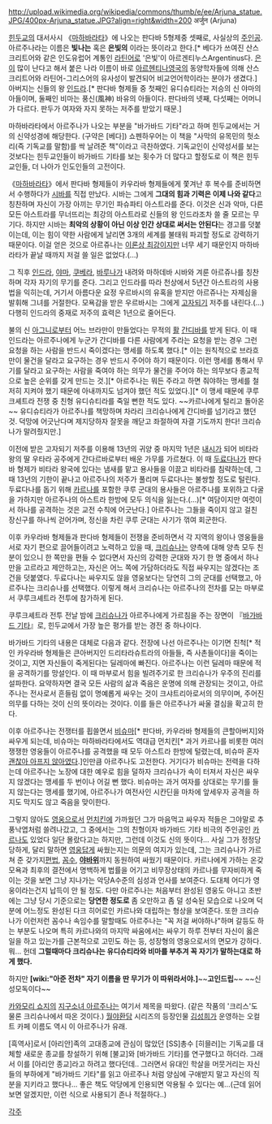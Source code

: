 http://upload.wikimedia.org/wikipedia/commons/thumb/e/ee/Arjuna_statue.JPG/400px-Arjuna_statue.JPG?align=right&width=200 अर्जुन (Arjuna)

[[힌두교]]의 대서사시 《[[마하바라타]]》에 나오는 판다바 5형제중 셋째로, 사실상의 [[주인공]]. 아르주나라는 이름은 '''빛나는''' 혹은 '''은빛의''' 이라는 뜻이라고 한다.[* 베다가 쓰여진 산스크리트어와 같은 인도유럽어 계통인 [[라틴어]]로 '은빛'이 아르겐티누스Argentinus다. [[은]]이 많이 난다고 해서 붙은 나라 이름이 바로 [[아르헨티나]]영국의 동양학자들에 의해 산스크리트어와 라틴어-그리스어의 유사성이  발견되어 비교언어학이라는 분야가 생겼다.] 아버지는 신들의 왕 [[인드라]].[* 판다바 형제들 중 첫째인 유디슈티라는 저승의 신 야마의 아들이며, 둘째인 비마는 풍신(風神) 바유의 아들이다. 판다바의 넷째, 다섯째는 어머니가 다르다. 판두가 여자와 자지 못하는 저주를 받았기 때문.]

마하바라타에서 아르주나가 나오는 부분을 "바가바드 기타"라고 하며 힌두교에서는 거의 신약성경에 해당한다. (구약은 [베다]) 쇼펜하우어는 이 책을 "사막의 유목민의 헛소리(즉 기독교를 말함)를 싹 날려준 책"이라고 극찬하였다. 기독교인이 신약성서를 보는 것보다는 힌두교인들이 바가바드 기타를 보는 횟수가 더 많다고 할정도로 이 책은 힌두교인들, 더 나아가 인도인들의 고전이다. 

《[[마하바라타]]》에서 판다바 형제들이 카우라바 형제들에게 쫓겨난 후 복수를 준비하면서 수행하다가 [[시바]]를 직접 만났다. 시바는 그에게 '''그대의 힘과 기력은 이제 나와 같다'''고 칭찬하며 자신이 가장 아끼는 무기인 파슈파티 아스트라를 준다. 이것은 신과 악마, 다른 모든 아스트라를 무너뜨리는 최강의 아스트라로 신들의 왕 인드라조차 쓸 줄 모르는 무기다. 하지만 시바는 '''최악의 상황이 아닌 이상 인간 상대로 써서는 안된다'''는 경고를 덧붙이는데, 이는 힘이 약한 사람에게 날리면 3개의 세계를 불태워 파괴할 정도로 강력하기 때문이다. 이걸 얻은 것으로 아르쥬나는 [[이론상 최강]]이지만 너무 세기 때문인지 마하바라타가 끝날 때까지 저걸 쓸 일은 없었다.(...)

그 직후 [[인드라]], [[야마]], [[쿠베라]], [[바루나]]가 내려와 마하데바 시바와 겨룬 아르쥬나를 칭찬하며 각자 자기의 무기를 준다. 그리고 인드라를 따라 천상에서 5년간 아스트라의 사용법을 익히는데, 거기서 아름다운 요정 우르바시의 유혹을 받지만 아르쥬나는 자제심을 발휘해 그녀를 거절한다. 모욕감을 받은 우르바시는 그에게 [[고자되기]] 저주를 내린다.(...) 다행히 인드라의 중재로 저주의 효력은 1년으로 줄어든다.

불의 신 [[아그니]]로부터 어느 브라만이 만들었다는 무적의 [[활]] [[간디바]]를 받게 된다. 이 때 인드라는 아르주나에게 누군가 간디바를 다른 사람에게 주라는 요청을 받는 경우 그런 요청을 하는 사람을 반드시 죽이겠다는 맹세를 하도록 했다.[* 이는 원칙적으로 브라흐만이 물건을 달라고 요구하는 경우 반드시 주어야 하기 때문이다. 이런 맹세를 통해서 무기를 달라고 요구하는 사람을 죽여야 하는 의무가 물건을 주어야 하는 의무보다 종교적으로 높은 순위를 갖게 만드는 것.][* 아르주나는 뭐든 주라고 하면 줘야하는 맹세를 철저히 지켜야 했기 때문에 아내까지도 넘겨야 했던 적도 있었다.][* 이 맹세 때문에 쿠루크셰트라 전쟁 중 친형 유디슈티라를 죽일 뻔한 적도 있다. ~~카르나에게 털리고 돌아온~~ 유디슈티라가 아르주나를 책망하며 차라리 크리슈나에게 간디바를 넘기라고 했던 것. 덕망에 어긋난다며 제지당하자 잘못을 깨닫고 좌절하여 자결 기도까지 한다! 크리슈나가 말려줬지만.]

이전에 받은 고자되기 저주를 이용해 13년의 귀양 중 마지막 1년은 [[내시]]가 되어 비타라 왕의 딸 우타라 공주에게 간다르바로부터 배운 가무를 가르쳤다. 이 때 [[두료다나]]가 판다바 형제가 비타라 왕국에 있다는 냄새를 맡고 용사들을 이끌고 비타라를 침략하는데, 그 때 13년의 기한이 끝나고 아르주나의 저주가 풀리며 두료다나는 불쌍할 정도로 털린다. 두료다나를 돕기 위해 [[카르나]]를 포함한 쿠루 군대의 용사들은 아르주나를 포위하고 다굴을 가하지만 아르주나의 아스트라 한방에 모두 의식을 잃는다.(...)[* 여담이지만 여럿이서 하나를 공격하는 것은 교전 수칙에 어긋난다.] 아르주나는 그들을 죽이지 않고 걸친 장신구를 하나씩 걷어가며, 정신을 차린 쿠루 군대는 사기가 꺾여 회군한다.

이후 카우라바 형제들과 판다바 형제들이 전쟁을 준비하면서 각 지역의 왕이나 영웅들을 서로 자기 편으로 끌어들이려고 노력하고 있을 때, [[크리슈나]]는 양측에 대해 양측 모두 친분이 있으니 한 쪽만을 편들 수 없다면서 자신의 강력한 군대와 자기 한 명 중에서 하나만을 고르라고 제안하고는, 자신은 어느 쪽에 가담하더라도 직접 싸우지는 않겠다는 조건을 덧붙였다. 두료다나는 싸우지도 않을 영웅보다는 당연히 그의 군대를 선택했고, 아르주나는 크리슈나를 선택했다. 이렇게 해서 크리슈나는 아르주나의 전차를 모는 마부로서 쿠루크셰트라 전투에 참가하게 된다.

쿠루크셰트라 전투 전날 밤에 [[크리슈나]]가 아르주나에게 가르침을 주는 장면이 『[[바가바드 기타]]』로, 힌두교에서 가장 높은 평가를 받는 경전 중 하나이다. 

바가바드 기타의 내용은 대체로 다음과 같다.  전장에 나선 아르주나는 이기면 친척[* 적인 카우라바 형제들은 큰아버지인 드리타라슈트라의 아들들, 즉 사촌들이다]을 죽이는 것이고, 지면 자신들이 죽게된다는 딜레마에 빠진다. 아르주나는 이런 딜레마 때문에 적을 공격하기를 망설인다. 이 때 마부로서 힘을 빌려주기로 한 크리슈나가 우주의 진리를 설파한다. 요약하자면 결국 모든 사람의 삶과 죽음은 운명에 의해 관장되는 것이고, 아르주나는 전사로서 흔들림 없이 명예롭게 싸우는 것이 크샤트리아로서의 의무이며, 주어진 의무를 다하는 것이 신의 뜻이라는 것이다. 이를 들은 아르주나가 싸울 결심을 확고히 한다. 

이후 아르주나는 전쟁터를 휩쓸면서 [[비슈마]][* 판다바, 카우라바 형제들의 큰할아버지]와 싸우게 되는데, 비슈마는 마하바라타에서도 역대급 먼치킨[* 과거 카르나를 비롯한 여러 쟁쟁한 영웅들이 아르주나를 공격했을 때 모두 아스트라 한방에 털렸는데, 비슈마 혼자 [[괜찮아 아프지 않아]]였다.]인만큼 아르주나도 고전한다. 거기다가 비슈마는 전력을 다하는데 아르주나는 노장에 대한 예우로 힘을 덜하자 크리슈나가 속이 터져서 자신은 싸우지 않겠다는 맹세를 두 번이나 어길 뻔 했다. 비슈마는 과거 여자를 상대로는 무기를 들지 않는다는 맹세를 했기에, 아르주나가 여전사인 시칸딘을 마차에 앞세우자 공격을 하지도 막지도 않고 죽음을 맞이한다.

그렇지 않아도 [[영웅]]으로서 [[먼치킨]]에 가까웠던 그가 마음먹고 싸우자 적들은 그야말로 추풍낙엽처럼 쓸려나갔고, 그 중에서는 그의 친형이자 바가바드 기타 비극의 주인공인 [[카르나]]도 있었다 일단 몰랐다고는 하지만, 그런데 이것도 신의 뜻이다... 사실 그가 정정당당하게, 달리 말하면 [[영웅]]답게 싸웠는지는 의문의 여지가 있는데, 그는 크리슈나가 가르쳐 준 갖가지[[편법]], [[꼼수]], '''[[야바위]]'''까지 동원하여 싸웠기 때문이다. 카르나에게 가하는 온갖 모욕과 최후의 결전에서 명백하게 법률을 어기고 비무장상태의 카르나를 무자비하게 죽이는 것을 보면 그냥 지나가는 악당A수준의 심성과 언사를 보여준다. 도대체 어디가 영웅이라는건지 납득이 안 될 정도. 다만 아르주나는 처음부터 완성된 영웅도 아니고 초반에는 그냥 당시 기준으로는 '''당연한 정도로''' 좀 오만하고 좀 덜 성숙된 모습으로 나오며 덕분에 어느정도 완성된 다크 히어로인 카르나와 대립하는 형상을 보여준다. 또한 크리슈나가 이런저런 꼼수나 속임수를 말할때도 아르주나는 "꼭 저걸 써야하나"하며 갈등도 하는 부분도 나오며 특히 카르나와의 마지막 싸움에서는 싸우기 하루 전부터 자신이 옳은 일을 하고 있는가를 근본적으로 고민도 하는 등, 성장형의 영웅으로서의 면모가 강하다. 뭐... 헌데 '''그럴때마다 크리슈나는 유디슈티라와 비마를 부추겨 꼭 자기가 말하는대로 하게 했다.'''

하지만 '''[wiki:"아준 전차" 자기 이름을 딴 무기가 이 따위라서야.]'''~~'''고인드립'''~~ ~~신성모독이다~~

[[카와모리 쇼지]]의 [[지구소녀 아르주나]]는 여기서 제목을 따왔다. (같은 작품의 '크리스'도 물론 크리슈나에서 따온 것이다.) [[월야환담]] 시리즈의 등장인물 [[김성희]]가 운영하는 오컬트 카페 이름도 역시 이 아르주나가 유래.

[흑역사]로서 [아리안]족의 고대종교에 관심이 많았던 [SS]총수 [히믈러]는 기독교를 대체할 새로운 종교를 창설하기 위해 [불교]와 [바가바드 기타]를 연구했다고 하더라. 그래서 이를 [아리안 종교]라고 하려고 했다던데.. 그러면서 유대인 학살을 머뭇거리는 자신들의 부하에게 "바가바드 기타"를 읽고 아르주나 처럼 양심에 구애받지 말고 자신의 직분을 지키라고 했다나... 좋은 책도 악당에게 인용되면 악용될 수 있다는 예...(근데 읽어보면 알겠지만, 이런 식으로 사용되기 존나 적절하다..)

[[각주]]
